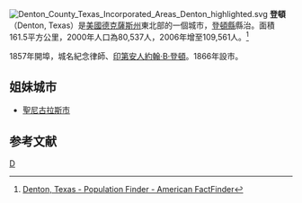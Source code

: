 [[File:Denton_County_Texas_Incorporated_Areas_Denton_highlighted.svg|right]]
'''登頓''' （Denton, Texas）是[[美國|美國]][[德克薩斯州|德克薩斯州]]東北部的一個城市，[[登頓縣_(德克薩斯州)|登頓縣]]縣治。面積161.5平方公里，2000年人口為80,537人，2006年增至109,561人。<ref>[http://factfinder.census.gov/servlet/SAFFPopulation?_event=Search&geo_id=16000US2676460&_geoContext=01000US%7C04000US26%7C16000US2676460&_street=&_county=Denton+city&_cityTown=Denton+city&_state=04000US48&_zip=&_lang=en&_sse=on&ActiveGeoDiv=geoSelect&_useEV=&pctxt=fph&pgsl=160&_submenuId=population_0&ds_name=null&_ci_nbr=null&qr_name=&reg=%3Anull&_keyword=&_industry= Denton, Texas - Population Finder - American FactFinder<!-- Bot generated title -->]{{Dead link|date=2020年4月 |bot=InternetArchiveBot |fix-attempted=yes }}</ref>

1857年開埠，城名紀念律師、[[印第安人|印第安人]][[約翰·B·登頓|約翰·B·登頓]]。1866年設市。
==姐妹城市==
*{{MEX}}[[聖尼古拉斯市|聖尼古拉斯市]]
==参考文献==
<div class="references-small">
<references />
</div>
{{Authority control}}
[[Category:得克萨斯州城市|D]]